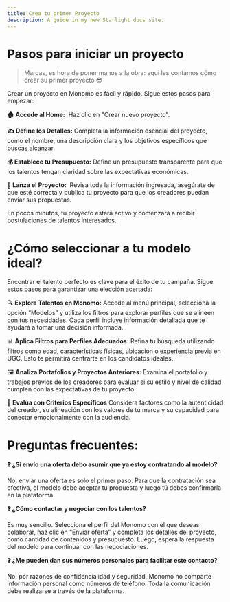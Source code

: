 ```yaml
---
title: Crea tu primer Proyecto
description: A guide in my new Starlight docs site.
---
```

# **Pasos para iniciar un proyecto**

> Marcas, es hora de poner manos a la obra: aquí les contamos cómo crear su primer proyecto 😎
> 

Crear un proyecto en Monomo es fácil y rápido. Sigue estos pasos para empezar:

**🏠 Accede al Home:**  Haz clic en "Crear nuevo proyecto".

**✍️ Define los Detalles:** Completa la información esencial del proyecto, como el nombre, una descripción clara y los objetivos específicos que buscas alcanzar.

**💰 Establece tu Presupuesto:** Define un presupuesto transparente para que los talentos tengan claridad sobre las expectativas económicas.

**🚀 Lanza el Proyecto:**  Revisa toda la información ingresada, asegúrate de que esté correcta y publica tu proyecto para que los creadores puedan enviar sus propuestas.

En pocos minutos, tu proyecto estará activo y comenzará a recibir postulaciones de talentos interesados.

# **¿Cómo seleccionar a tu modelo ideal?**

Encontrar el talento perfecto es clave para el éxito de tu campaña. Sigue estos pasos para garantizar una elección acertada:

🔍 **Explora Talentos en Monomo:** Accede al menú principal, selecciona la opción “Modelos” y utiliza los filtros para explorar perfiles que se alineen con tus necesidades. Cada perfil incluye información detallada que te ayudará a tomar una decisión informada.

📊 **Aplica Filtros para Perfiles Adecuados:** Refina tu búsqueda utilizando filtros como edad, características físicas, ubicación o experiencia previa en UGC. Esto te permitirá centrarte en los candidatos ideales.

🖼️ **Analiza Portafolios y Proyectos Anteriores:** Examina el portafolio y trabajos previos de los creadores para evaluar si su estilo y nivel de calidad cumplen con las expectativas de tu proyecto.

**🌟 Evalúa con Criterios Específicos** Considera factores como la autenticidad del creador, su alineación con los valores de tu marca y su capacidad para conectar emocionalmente con la audiencia.

# **Preguntas frecuentes:**

**❓ ¿Si envío una oferta debo asumir que ya estoy contratando al modelo?**

No, enviar una oferta es solo el primer paso. Para que la contratación sea efectiva, el modelo debe aceptar tu propuesta y luego tú debes confirmarla en la plataforma.

**❓ ¿Cómo contactar y negociar con los talentos?**

Es muy sencillo. Selecciona el perfil del Monomo con el que deseas colaborar, haz clic en “Enviar oferta” y completa los detalles del proyecto, como cantidad de contenidos y presupuesto. Luego, espera la respuesta del modelo para continuar con las negociaciones.

**❓ ¿Me pueden dan sus números personales para facilitar este contacto?**

No, por razones de confidencialidad y seguridad, Monomo no comparte información personal como números de teléfono. Toda la comunicación debe realizarse a través de la plataforma.
